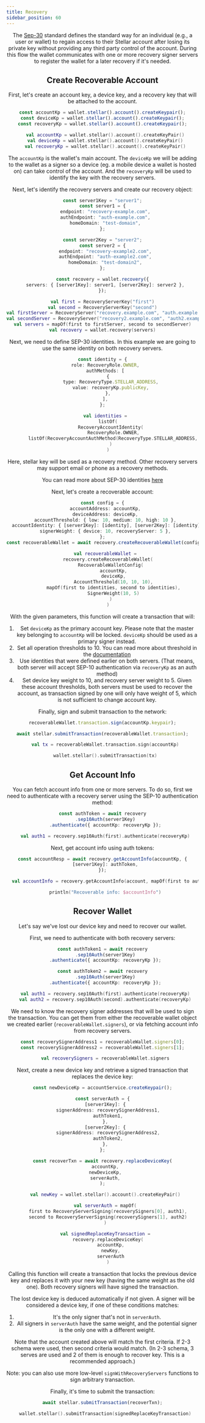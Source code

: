 ```yaml
---
title: Recovery
sidebar_position: 60
---
```



<Header WIPLangs={["dart"]} />

The [Sep-30] standard defines the standard way for an individual (e.g., a user or wallet) to regain access to their Stellar account after losing its private key without providing any third party control of the account. During this flow the wallet communicates with one or more recovery signer servers to register the wallet for a later recovery if it's needed.

## Create Recoverable Account

First, let's create an account key, a device key, and a recovery key that will be attached to the account.

<CodeExample>

```typescript
const accountKp = wallet.stellar().account().createKeypair();
const deviceKp = wallet.stellar().account().createKeypair();
const recoveryKp = wallet.stellar().account().createKeypair();
```

```kotlin
  val accountKp = wallet.stellar().account().createKeyPair()
  val deviceKp = wallet.stellar().account().createKeyPair()
  val recoveryKp = wallet.stellar().account().createKeyPair()
```

</CodeExample>

The `accountKp` is the wallet's main account. The `deviceKp` we will be adding to the wallet as a signer so a device (eg. a mobile device a wallet is hosted on) can take control of the account. And the `recoveryKp` will be used to identify the key with the recovery servers.

Next, let's identify the recovery servers and create our recovery object:

<CodeExample>

```typescript
const server1Key = "server1";
const server1 = {
  endpoint: "recovery-example.com",
  authEndpoint: "auth-example.com",
  homeDomain: "test-domain",
};

const server2Key = "server2";
const server2 = {
  endpoint: "recovery-example2.com",
  authEndpoint: "auth-example2.com",
  homeDomain: "test-domain2",
};

const recovery = wallet.recovery({
  servers: { [server1Key]: server1, [server2Key]: server2 },
});
```

```kotlin
val first = RecoveryServerKey("first")
val second = RecoveryServerKey("second")
val firstServer = RecoveryServer("recovery.example.com", "auth.example.com", "example.com")
val secondServer = RecoveryServer("recovery2.example.com", "auth2.example.com", "example.com")
val servers = mapOf(first to firstServer, second to secondServer)
val recovery = wallet.recovery(servers)
```

</CodeExample>

Next, we need to define SEP-30 identities. In this example we are going to use the same identity on both recovery servers.

<CodeExample>

```typescript
const identity = {
  role: RecoveryRole.OWNER,
  authMethods: [
    {
      type: RecoveryType.STELLAR_ADDRESS,
      value: recoveryKp.publicKey,
    },
  ],
};
```

```kotlin
  val identities =
    listOf(
      RecoveryAccountIdentity(
        RecoveryRole.OWNER,
        listOf(RecoveryAccountAuthMethod(RecoveryType.STELLAR_ADDRESS, recoveryKp.address))
      )
    )
```

</CodeExample>

Here, stellar key will be used as a recovery method. Other recovery servers may support email or phone as a recovery methods.

You can read more about SEP-30 identities [here](https://github.com/stellar/stellar-protocol/blob/master/ecosystem/sep-0030.md#common-request-fields)

Next, let's create a recoverable account:

<CodeExample>

```typescript
const config = {
  accountAddress: accountKp,
  deviceAddress: deviceKp,
  accountThreshold: { low: 10, medium: 10, high: 10 },
  accountIdentity: { [server1Key]: [identity], [server2Key]: [identity] },
  signerWeight: { device: 10, recoveryServer: 5 },
};
const recoverableWallet = await recovery.createRecoverableWallet(config);
```

```kotlin
  val recoverableWallet =
    recovery.createRecoverableWallet(
      RecoverableWalletConfig(
        accountKp,
        deviceKp,
        AccountThreshold(10, 10, 10),
        mapOf(first to identities, second to identities),
        SignerWeight(10, 5)
      )
    )
```

</CodeExample>

With the given parameters, this function will create a transaction that will:

1. Set `deviceKp` as the primary account key. Please note that the master key belonging to `accountKp` will be locked. `deviceKp` should be used as a primary signer instead.
2. Set all operation thresholds to 10. You can read more about threshold in the [documentation](https://developers.stellar.org/docs/encyclopedia/signatures-multisig#thresholds)
3. Use identities that were defined earlier on both servers. (That means, both server will accept SEP-10 authentication via `recoveryKp` as an auth method)
4. Set device key weight to 10, and recovery server weight to 5. Given these account thresholds, both servers must be used to recover the account, as transaction signed by one will only have weight of 5, which is not sufficient to change account key.

Finally, sign and submit transaction to the network:

<CodeExample>

```typescript
recoverableWallet.transaction.sign(accountKp.keypair);

await stellar.submitTransaction(recoverableWallet.transaction);
```

```kotlin
  val tx = recoverableWallet.transaction.sign(accountKp)

  wallet.stellar().submitTransaction(tx)
```

</CodeExample>

## Get Account Info

You can fetch account info from one or more servers. To do so, first we need to authenticate with a recovery server using the SEP-10 authentication method:

<CodeExample>

```typescript
const authToken = await recovery
  .sep10Auth(server1Key)
  .authenticate({ accountKp: recoveryKp });
```

```kotlin
  val auth1 = recovery.sep10Auth(first).authenticate(recoveryKp)
```

</CodeExample>

Next, get account info using auth tokens:

<CodeExample>

```typescript
const accountResp = await recovery.getAccountInfo(accountKp, {
  [server1Key]: authToken,
});
```

```kotlin
  val accountInfo = recovery.getAccountInfo(account, mapOf(first to auth1))

  println("Recoverable info: $accountInfo")
```

</CodeExample>

## Recover Wallet

Let's say we've lost our device key and need to recover our wallet.

First, we need to authenticate with both recovery servers:

<CodeExample>

```typescript
const authToken1 = await recovery
  .sep10Auth(server1Key)
  .authenticate({ accountKp: recoveryKp });

const authToken2 = await recovery
  .sep10Auth(server1Key)
  .authenticate({ accountKp: recoveryKp });
```

```kotlin
  val auth1 = recovery.sep10Auth(first).authenticate(recoveryKp)
  val auth2 = recovery.sep10Auth(second).authenticate(recoveryKp)
```

</CodeExample>

We need to know the recovery signer addresses that will be used to sign the transaction. You can get them from either the recoverable wallet object we created earlier (`recoverableWallet.signers`), or via fetching account info from recovery servers.

<CodeExample>

```typescript
const recoverySignerAddress1 = recoverableWallet.signers[0];
const recoverySignerAddress2 = recoverableWallet.signers[1];
```

```kotlin
  val recoverySigners = recoverableWallet.signers
```

</CodeExample>

Next, create a new device key and retrieve a signed transaction that replaces the device key:

<CodeExample>

```typescript
const newDeviceKp = accountService.createKeypair();

const serverAuth = {
  [server1Key]: {
    signerAddress: recoverySignerAddress1,
    authToken1,
  },
  [server2Key]: {
    signerAddress: recoverySignerAddress2,
    authToken2,
  },
};

const recoverTxn = await recovery.replaceDeviceKey(
  accountKp,
  newDeviceKp,
  serverAuth,
);
```

```kotlin
  val newKey = wallet.stellar().account().createKeyPair()

  val serverAuth = mapOf(
    first to RecoveryServerSigning(recoverySigners[0], auth1),
    second to RecoveryServerSigning(recoverySigners[1], auth2)
  )

  val signedReplaceKeyTransaction =
    recovery.replaceDeviceKey(
      accountKp,
      newKey,
      serverAuth
    )
```

</CodeExample>

Calling this function will create a transaction that locks the previous device key and replaces it with your new key (having the same weight as the old one). Both recovery signers will have signed the transaction.

The lost device key is deduced automatically if not given. A signer will be considered a device key, if one of these conditions matches:

1. It's the only signer that's not in `serverAuth`.
2. All signers in `serverAuth` have the same weight, and the potential signer is the only one with a different weight.

Note that the account created above will match the first criteria. If 2-3 schema were used, then second criteria would match. (In 2-3 schema, 3 serves are used and 2 of them is enough to recover key. This is a recommended approach.)

Note: you can also use more low-level `signWithRecoveryServers` functions to sign arbitrary transaction.

Finally, it's time to submit the transaction:

<CodeExample>

```typescript
await stellar.submitTransaction(recoverTxn);
```

```kotlin
  wallet.stellar().submitTransaction(signedReplaceKeyTransaction)
```

</CodeExample>

[sep-30]: https://github.com/stellar/stellar-protocol/blob/master/ecosystem/sep-0030.md
